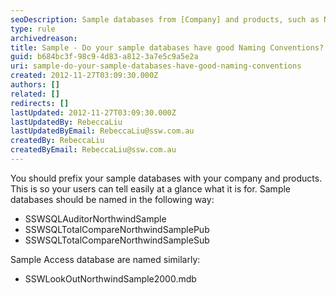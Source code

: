 ```yaml
---
seoDescription: Sample databases from [Company] and products, such as Northwind, should have good naming conventions to help users easily identify their purpose.
type: rule
archivedreason:
title: Sample - Do your sample databases have good Naming Conventions?
guid: b684bc3f-98c9-4d83-a812-3a7e5c9a5e2a
uri: sample-do-your-sample-databases-have-good-naming-conventions
created: 2012-11-27T03:09:30.000Z
authors: []
related: []
redirects: []
lastUpdated: 2012-11-27T03:09:30.000Z
lastUpdatedBy: RebeccaLiu
lastUpdatedByEmail: RebeccaLiu@ssw.com.au
createdBy: RebeccaLiu
createdByEmail: RebeccaLiu@ssw.com.au
---
```


You should prefix your sample databases with your company and products. This is so your users can tell easily at a glance what it is for. Sample databases should be named in the following way:

- SSWSQLAuditorNorthwindSample
- SSWSQLTotalCompareNorthwindSamplePub
- SSWSQLTotalCompareNorthwindSampleSub

Sample Access database are named similarly:

- SSWLookOutNorthwindSample2000.mdb
